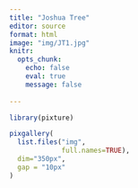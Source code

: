 ```yaml
---
title: "Joshua Tree"
editor: source
format: html
image: "img/JT1.jpg"
knitr: 
  opts_chunk:
    echo: false 
    eval: true
    message: false
    
---
```


```r
library(pixture)

pixgallery(
  list.files("img",
             full.names=TRUE),
  dim="350px",
  gap = "10px"
)
```

